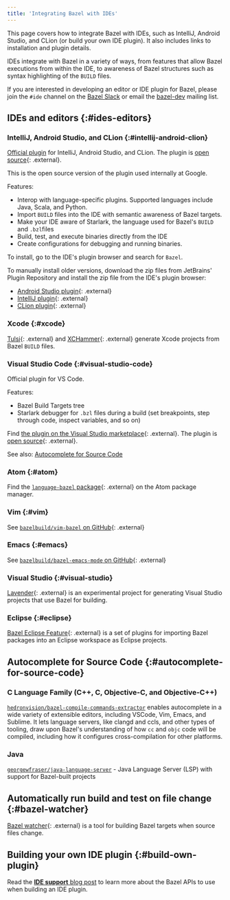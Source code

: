 ```yaml
---
title: 'Integrating Bazel with IDEs'
---
```


This page covers how to integrate Bazel with IDEs, such as IntelliJ, Android
Studio, and CLion (or build your own IDE plugin). It also includes links to
installation and plugin details.

IDEs integrate with Bazel in a variety of ways, from features that allow Bazel
executions from within the IDE, to awareness of Bazel structures such as syntax
highlighting of the `BUILD` files.

If you are interested in developing an editor or IDE plugin for Bazel, please
join the `#ide` channel on the [Bazel Slack](https://slack.bazel.build) or email
the [bazel-dev](https://groups.google.com/forum/#!forum/bazel-dev) mailing list.

## IDEs and editors {:#ides-editors}

### IntelliJ, Android Studio, and CLion {:#intellij-android-clion}

[Official plugin](http://ij.bazel.build) for IntelliJ, Android Studio, and
CLion. The plugin is [open source](https://github.com/bazelbuild/intellij){: .external}.

This is the open source version of the plugin used internally at Google.

Features:

* Interop with language-specific plugins. Supported languages include Java,
  Scala, and Python.
* Import `BUILD` files into the IDE with semantic awareness of Bazel targets.
* Make your IDE aware of Starlark, the language used for Bazel's `BUILD` and
  `.bzl`files
* Build, test, and execute binaries directly from the IDE
* Create configurations for debugging and running binaries.

To install, go to the IDE's plugin browser and search for `Bazel`.

To manually install older versions, download the zip files from JetBrains'
Plugin Repository and install the zip file from the IDE's plugin browser:

*  [Android Studio
   plugin](https://plugins.jetbrains.com/plugin/9185-android-studio-with-bazel){: .external}
*  [IntelliJ
   plugin](https://plugins.jetbrains.com/plugin/8609-intellij-with-bazel){: .external}
*  [CLion plugin](https://plugins.jetbrains.com/plugin/9554-clion-with-bazel){: .external}

### Xcode {:#xcode}

[Tulsi](https://tulsi.bazel.build){: .external} and
[XCHammer](https://github.com/pinterest/xchammer){: .external} generate Xcode projects from
Bazel `BUILD` files.

### Visual Studio Code {:#visual-studio-code}

Official plugin for VS Code.

Features:

* Bazel Build Targets tree
* Starlark debugger for `.bzl` files during a build (set breakpoints, step
  through code, inspect variables, and so on)

Find [the plugin on the Visual Studio
marketplace](https://marketplace.visualstudio.com/items?itemName=BazelBuild.vscode-bazel){: .external}.
The plugin is [open source](https://github.com/bazelbuild/vscode-bazel){: .external}.

See also: [Autocomplete for Source Code](#autocomplete-for-source-code)

### Atom {:#atom}

Find the [`language-bazel` package](https://atom.io/packages/language-bazel){: .external}
on the Atom package manager.

### Vim {:#vim}

See [`bazelbuild/vim-bazel` on GitHub](https://github.com/bazelbuild/vim-bazel){: .external}

### Emacs {:#emacs}

See [`bazelbuild/bazel-emacs-mode` on
GitHub](https://github.com/bazelbuild/emacs-bazel-mode){: .external}

### Visual Studio {:#visual-studio}

[Lavender](https://github.com/tmandry/lavender){: .external} is an experimental project for
generating Visual Studio projects that use Bazel for building.

### Eclipse {:#eclipse}

[Bazel Eclipse Feature](https://github.com/salesforce/bazel-eclipse){: .external}
is a set of plugins for importing Bazel packages into an Eclipse workspace as
Eclipse projects.

## Autocomplete for Source Code {:#autocomplete-for-source-code}

### C Language Family (C++, C, Objective-C, and Objective-C++)

[`hedronvision/bazel-compile-commands-extractor`](https://github.com/hedronvision/bazel-compile-commands-extractor) enables autocomplete in a wide variety of extensible editors, including VSCode, Vim, Emacs, and Sublime. It lets language servers, like clangd and ccls, and other types of tooling, draw upon Bazel's understanding of how `cc` and `objc` code will be compiled, including how it configures cross-compilation for other platforms.

### Java

[`georgewfraser/java-language-server`](https://github.com/georgewfraser/java-language-server) - Java Language Server (LSP) with support for Bazel-built projects

## Automatically run build and test on file change {:#bazel-watcher}

[Bazel watcher](https://github.com/bazelbuild/bazel-watcher){: .external} is a
tool for building Bazel targets when source files change.

## Building your own IDE plugin {:#build-own-plugin}

Read the [**IDE support** blog
post](https://blog.bazel.build/2016/06/10/ide-support.html) to learn more about
the Bazel APIs to use when building an IDE plugin.
